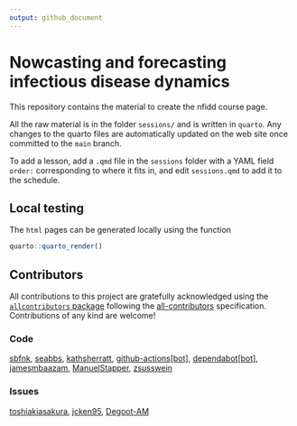 ```yaml
---
output: github_document
---
```


# Nowcasting and forecasting infectious disease dynamics

This repository contains the material to create the nfidd course page.

All the raw material is in the folder `sessions/` and is written in
`quarto`. Any changes to the quarto files are automatically
updated on the web site once committed to the `main` branch.

To add a lesson, add a `.qmd` file in the `sessions` folder with a YAML field `order:` corresponding to where it fits in, and edit `sessions.qmd` to add it to the schedule.

## Local testing

The `html` pages can be generated locally using the function

```r
quarto::quarto_render()
```

## Contributors











<!-- ALL-CONTRIBUTORS-LIST:START - Do not remove or modify this section -->
<!-- prettier-ignore-start -->
<!-- markdownlint-disable -->

All contributions to this project are gratefully acknowledged using the [`allcontributors` package](https://github.com/ropensci/allcontributors) following the [all-contributors](https://allcontributors.org) specification. Contributions of any kind are welcome!

### Code


<a href="https://github.com/nfidd/nfidd/commits?author=sbfnk">sbfnk</a>, 
<a href="https://github.com/nfidd/nfidd/commits?author=seabbs">seabbs</a>, 
<a href="https://github.com/nfidd/nfidd/commits?author=kathsherratt">kathsherratt</a>, 
<a href="https://github.com/nfidd/nfidd/commits?author=github-actions[bot]">github-actions[bot]</a>, 
<a href="https://github.com/nfidd/nfidd/commits?author=dependabot[bot]">dependabot[bot]</a>, 
<a href="https://github.com/nfidd/nfidd/commits?author=jamesmbaazam">jamesmbaazam</a>, 
<a href="https://github.com/nfidd/nfidd/commits?author=ManuelStapper">ManuelStapper</a>, 
<a href="https://github.com/nfidd/nfidd/commits?author=zsusswein">zsusswein</a>



### Issues


<a href="https://github.com/nfidd/nfidd/issues?q=is%3Aissue+author%3Atoshiakiasakura">toshiakiasakura</a>, 
<a href="https://github.com/nfidd/nfidd/issues?q=is%3Aissue+author%3Ajcken95">jcken95</a>, 
<a href="https://github.com/nfidd/nfidd/issues?q=is%3Aissue+author%3ADegoot-AM">Degoot-AM</a>


<!-- markdownlint-enable -->
<!-- prettier-ignore-end -->
<!-- ALL-CONTRIBUTORS-LIST:END -->












